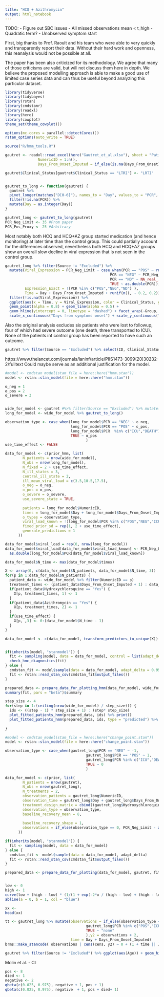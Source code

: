 ---
title: "HCQ + Azithromycin"
output: html_notebook
---

TODO:
- Figure out SBC issues
- All missed observations mean < t_high
- Quadratic term?
- Unobserved symptom start

First, big thanks to Prof. Raoult and his team who were able to very quickly and transparently report their data. Without their hard work and openness, this reanalysis would not be possible at all.

The paper has been also criticized for its methodology. We agree that many of those criticisms are valid, but will not discuss them here in depth. We believe the proposed modelling approach is able to make a good use of limited case series data and can thus be useful beyond analyzing this particular dataset. 

```{r setup}
library(tidyverse)
library(tidybayes)
library(rstan)
library(cmdstanr)
library(readxl)
library(here)
library(cowplot)
theme_set(theme_cowplot())

options(mc.cores = parallel::detectCores())
rstan_options(auto_write = TRUE)

source("R/hmm_tools.R")

```

```{r}
gautret <- readxl::read_excel(here("Gautret_et_al.xlsx"), sheet = "Patients", na = c("ND","Unknown", "NF")) %>% mutate(Group = if_else(Hydroxychloroquine == "No", "Control", if_else(Azithromycin == "No", "Hydroxychloroquine", "Hydroxychloroquine + Azithromycin")), 
               NumericID = 1:n(),
               Days_From_Onset_Imputed = if_else(is.na(Days_From_Onset) | Days_From_Onset == "-", as.integer(0), as.integer(Days_From_Onset)))

gautret$Clinical_Status[gautret$Clinical_Status == "LTRI"] <- "LRTI"


gautret_to_long <- function(gautret) {
  gautret %>% 
  pivot_longer(matches("D[0-6]"), names_to = "Day", values_to = "PCR", names_prefix = "D") %>% 
  filter(!is.na(PCR)) %>%
  mutate(Day = as.integer(Day))
}

gautret_long <- gautret_to_long(gautret)
PCR_Neg_Limit <- 35 #From paper
PCR_Pos_Proxy <- 25 #Arbitrary
```

Most notably both HCQ and HCQ+AZ group started medication (and hence monitoring) at later time than the control group. This could partially account for the differences observed, nevertheless both HCQ and HCQ+AZ groups show an overall slow decline in viral expression that is not seen in the control group.

```{r, fig.cap="The per patient data as reported by Gautret et al. Each line is a single patient, for the treatment groups, the line starts at first dose. Viral expression is computed as 35 - CT, so that 0 corresponds to the detection limit. The control group contains some patients where the PCR is reported only as positive/negative. For this figure, positive tests were imputed as 10."}

gautret_long %>% filter(Source != "Excluded") %>% 
  mutate(Viral_Expression = PCR_Neg_Limit - case_when(PCR == "POS" ~ rnorm(n(), PCR_Pos_Proxy, 2),
                                                PCR == "NEG" ~ PCR_Neg_Limit,
                                                PCR == "ND" ~ NA_real_,
                                                TRUE ~ as.double(PCR)),
         Expression_Exact = !(PCR %in% c("POS","NEG","ND") ),
         Time = Day + Days_From_Onset_Imputed + runif(n(), - 0.2, 0.2)) %>%
  filter(!is.na(Viral_Expression)) %>%
  ggplot(aes(x = Time, y = Viral_Expression, color = Clinical_Status, group = ID)) + 
  geom_point(alpha = 0.8) + geom_line(alpha = 0.5) +
  geom_hline(yintercept = 0, linetype = "dashed") + facet_wrap(~Group, ncol = 2) +
  scale_x_continuous("Days from symptoms onset") + scale_y_continuous("Viral expression")
```


Also the original analysis excludes six patients who were lost to followup, four of which had severe outcome (one death, three transported to ICU). None of the patients int control group has been reported to have such an outcome.

```{r}
gautret %>% filter(Source == "Excluded") %>% select(ID, Clinical_Status, Hydroxychloroquine, Azithromycin, matches("D[0-6]"))
```


https://www.thelancet.com/journals/laninf/article/PIIS1473-3099(20)30232-2/fulltext Could maybe serve as an additional justification for the model.


```{r}
#model <- cmdstan_model(stan_file = here::here("hmm.stan"))
model <- rstan::stan_model(file = here::here("hmm.stan"))

o_neg = 1
o_pos = 2
o_severe = 3


wide_for_model <- gautret #%>% filter(Source == "Excluded") %>% mutate(NumericID = 1:n())
long_for_model <- wide_for_model %>% gautret_to_long()

observation_type <- case_when(long_for_model$PCR == "NEG" ~ o_neg,
                              long_for_model$PCR == "POS" ~ o_pos,
                              long_for_model$PCR  %in% c("ICU","DEATH") ~ o_severe,
                              TRUE ~ o_pos
                                     )
use_time_effect <- FALSE

data_for_model <- c(prior_hmm, list(
        N_patients = nrow(wide_for_model),
        N_obs = nrow(long_for_model),
        N_fixed = 2 + use_time_effect,
        N_ill_states = 3,
        central_ill_state = 2,
        ill_mean_viral_load = c(3.5,10.5,17.5),
        o_neg = o_neg,
        o_pos = o_pos,
        o_severe = o_severe,
        use_severe_state = TRUE,
        
        patients = long_for_model$NumericID,
        times = long_for_model$Day + long_for_model$Days_From_Onset_Imputed + 1,
        o_types = observation_type,
        viral_load_known = !(long_for_model$PCR %in% c("POS","NEG","ICU","DEATH")),
        fixed_prior_sd = rep(1, 2 + use_time_effect),
        generate_predictions = 1
      ))

data_for_model$viral_load = rep(0, nrow(long_for_model))
data_for_model$viral_load[data_for_model$viral_load_known] <- PCR_Neg_Limit - 
  as.double(long_for_model$PCR[data_for_model$viral_load_known])

data_for_model$N_time <- max(data_for_model$times)

X <- array(0, c(data_for_model$N_patients, data_for_model$N_time, 3))
for(p in 1:data_for_model$N_patients) {
  patient_data <- wide_for_model %>% filter(NumericID == p)
  treatment_times <- (patient_data$Days_From_Onset_Imputed + 1) : data_for_model$N_time
  if(patient_data$Hydroxychloroquine == "Yes") {
    X[p, treatment_times, 1] <- 1
  }
  if(patient_data$Azithromycin == "Yes") {
    X[p, treatment_times, 2] <- 1
  }
  if(use_time_effect) {
    X[p, ,3] <- 0:(data_for_model$N_time - 1)
  }
}

data_for_model <- c(data_for_model, transform_predictors_to_unique(X))


if(inherits(model, "stanmodel")) {
  fit <- sampling(model, data = data_for_model, control = list(adapt_delta = 0.95))
  check_hmc_diagnostics(fit)
} else {
  cmdstan_fit <- model$sample(data = data_for_model, adapt_delta = 0.95)
  fit <- rstan::read_stan_csv(cmdstan_fit$output_files())
}

prepared_data <- prepare_data_for_plotting_hmm(data_for_model, wide_for_model, fit)
summary(fit, pars = "beta")$summary
```


```{r}
step_size <- 4
for(step in 1:(ceiling(nrow(wide_for_model) / step_size))) {
  ids <- ((step - 1) * step_size + 1) : (step* step_size)
  plot_fitted_patients_hmm(prepared_data, ids) %>% print()
  plot_fitted_patients_hmm(prepared_data, ids, type = "predicted") %>% print()
  
}

```



```{r}
#model <- cmdstan_model(stan_file = here::here("change_point.stan"))
model <- rstan::stan_model(file = here::here("change_point.stan"))

observation_type <- case_when(gautret_long$PCR == "NEG" ~ -1,
                                     gautret_long$PCR == "POS" ~ 1,
                                     gautret_long$PCR %in% c("ICU","DEATH") ~ 2,
                                     TRUE ~ 0
                                     )

data_for_model <- c(prior, list(
        N_patients = nrow(gautret),
        N_obs = nrow(gautret_long),
        N_treatments = 2,
        observation_patients = gautret_long$NumericID,
        observation_time = gautret_long$Day + gautret_long$Days_From_Onset_Imputed,
        treatment_design_matrix = cbind((gautret_long$Hydroxychloroquine == "Yes") * gautret_long$Day, (gautret_long$Azithromycin == "Yes") * gautret_long$Day),
        observation_type = observation_type,
        baseline_recovery_mean = 8,
        
        baseline_recovery_shape = 1,
        observations = if_else(observation_type == 0, PCR_Neg_Limit - as.double(gautret_long$PCR), 0)
      ))

if(inherits(model, "stanmodel")) {
  fit <- sampling(model, data = data_for_model)
} else {
  cmdstan_fit <- model$sample(data = data_for_model, adapt_delta)
  fit <- rstan::read_stan_csv(cmdstan_fit$output_files())
}

prepared_data <- prepare_data_for_plotting(data_for_model, gautret, fit)

```



```{r}


```

```{r}
low <- 0
high <- 1
curve(low + (high - low) * (1/(1 + exp(-2*x / (high - low) + (high - low) / 2))), from = low - 5, to = high + 5)
abline(a = 0, b = 1, col = "blue")
```


```{r}
xx <- 
head(xx)
```



```{r}
tt <- gautret_long %>% mutate(observations = if_else(observation_type == 0, PCR_Neg_Limit - as.double(gautret_long$PCR), 0), cens = case_when(PCR == "NEG" ~ "left",
                                     gautret_long$PCR %in% c("POS","ICU","DEATH") ~ "interval",
                                     TRUE ~ "none"
                                     ),y2 = observations + 2,
                              time = Day + Days_From_Onset_Imputed)
brms::make_stancode( observations | cens(cens, y2) ~ 0 + (1 + time || ID), data = tt)
```



```{r}
gautret %>% filter(Source != "Excluded") %>% ggplot(aes(Age)) + geom_histogram(binwidth = 10) + facet_wrap(~Group, ncol = 1)
```


Molin et al. - CI

```{r}
pos <- 8
died <- 1
negative <- 2
qbeta(c(0.025, 0.975), negative + 1, pos + 1)
qbeta(c(0.025, 0.975), negative  + 1, pos + died+ 1)
```

